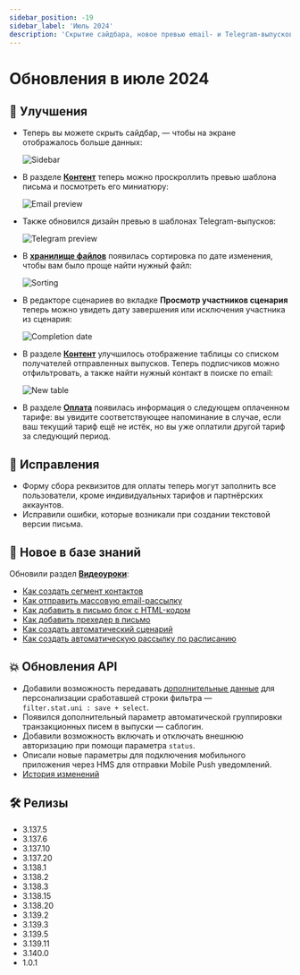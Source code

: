 ```yaml
---
sidebar_position: -19
sidebar_label: 'Июль 2024'
description: 'Скрытие сайдбара, новое превью email- и Telegram-выпусков, обновления в разделе оплаты, другие улучшения и исправления платформы'
---
```


# Обновления в июле 2024

## 🚀 Улучшения

- Теперь вы можете скрыть сайдбар, — чтобы на экране отображалось больше данных:

  ![Sidebar](/img/updates/2024/updates-july-2024/sidebar.gif)

- В разделе [**Контент**](https://app.sendsay.ru/content/drafts) теперь можно проскроллить превью шаблона письма и посмотреть его миниатюру:

  ![Email preview](/img/updates/2024/updates-july-2024/email-preview.gif)

- Также обновился дизайн превью в шаблонах Telegram-выпусков:

  ![Telegram preview](/img/updates/2024/updates-july-2024/telegram-preview.png)

- В [**хранилище файлов**](https://app.sendsay.ru/account/files) появилась сортировка по дате изменения, чтобы вам было проще найти нужный файл:

  ![Sorting](/img/updates/2024/updates-july-2024/sorting.gif)

- В редакторе сценариев во вкладке **Просмотр участников сценария** теперь можно увидеть дату завершения или исключения участника из сценария:

  ![Completion date](/img/updates/2024/updates-july-2024/completion-date.png)

- В разделе [**Контент**](https://app.sendsay.ru/content/drafts) улучшилось отображение таблицы со списком получателей отправленных выпусков. Теперь подписчиков можно отфильтровать, а также найти нужный контакт в поиске по email:

  ![New table](/img/updates/2024/updates-july-2024/new-table.png)

- В разделе [**Оплата**](https://app.sendsay.ru/billing/plans) появилась информация о следующем оплаченном тарифе: вы увидите соответствующее напоминание в случае, если ваш текущий тариф ещё не истёк, но вы уже оплатили другой тариф за следующий период.

## 🐛 Исправления

- Форму сбора реквизитов для оплаты теперь могут заполнить все пользователи, кроме индивидуальных тарифов и партнёрских аккаунтов.
- Исправили ошибки, которые возникали при создании текстовой версии письма.

## 📖 Новое в базе знаний

Обновили раздел [**Видеоуроки**](https://docs.sendsay.ru/videolessons/subscribers):

- [Как создать сегмент контактов](https://docs.sendsay.ru/videolessons/subscribers/how-to-create-a-segment)
- [Как отправить массовую email-рассылку](https://docs.sendsay.ru/videolessons/email-campaigns/how-to-send-email-campaign)
- [Как добавить в письмо блок с HTML-кодом](https://docs.sendsay.ru/videolessons/email-campaigns/how-to-add-html-code-to-email-campaign)
- [Как добавить прехедер в письмо](https://docs.sendsay.ru/videolessons/email-campaigns/how-to-add-preheader)
- [Как создать автоматический сценарий](https://docs.sendsay.ru/videolessons/automations/how-to-create-workflow)
- [Как создать автоматическую рассылку по расписанию](https://docs.sendsay.ru/videolessons/automations/how-to-create-automation-by-time)

## 💥 Обновления API

- Добавили возможность передавать [дополнительные данные](https://sendsay.ru/api/api.html#Сохранение-дополнительных-данных) для персонализации сработавшей строки фильтра —<br/> `filter.stat.uni : save + select`.
- Появился дополнительный параметр автоматической группировки транзакционных писем в выпуски — саблогин.
- Добавили возможность включать и отключать внешнюю авторизацию при помощи параметра `status`.
- Описали новые параметры для подключения мобильного приложения через HMS для отправки Mobile Push уведомлений.
- [История изменений](https://sendsay.ru/api/api.html#История-изменений)

## 🛠️ Релизы

- 3.137.5
- 3.137.6
- 3.137.10
- 3.137.20
- 3.138.1
- 3.138.2
- 3.138.3
- 3.138.15
- 3.138.20
- 3.139.2
- 3.139.3
- 3.139.5
- 3.139.11
- 3.140.0
- 1.0.1
